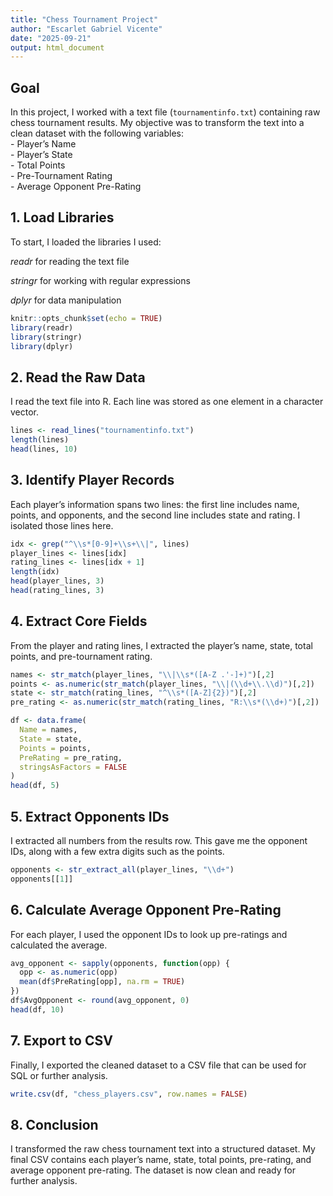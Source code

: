 ---
title: "Chess Tournament Project"
author: "Escarlet Gabriel Vicente"
date: "2025-09-21"
output: html_document
---

## Goal
In this project, I worked with a text file (`tournamentinfo.txt`) containing raw chess tournament results.
My objective was to transform the text into a clean dataset with the following variables:  
- Player’s Name  
- Player’s State  
- Total Points  
- Pre-Tournament Rating  
- Average Opponent Pre-Rating

## 1. Load Libraries
To start, I loaded the libraries I used:

*readr* for reading the text file

*stringr* for working with regular expressions

*dplyr* for data manipulation
```{r setup, include=FALSE}
knitr::opts_chunk$set(echo = TRUE)
library(readr)
library(stringr)
library(dplyr)
```

## 2. Read the Raw Data
I read the text file into R. Each line was stored as one element in a character vector.
```{r loading_data}
lines <- read_lines("tournamentinfo.txt")
length(lines) 
head(lines, 10)
```

## 3. Identify Player Records
Each player’s information spans two lines: the first line includes name, points, and opponents, and the second line includes state and rating. I isolated those lines here.
```{r filter}
idx <- grep("^\\s*[0-9]+\\s+\\|", lines)
player_lines <- lines[idx]
rating_lines <- lines[idx + 1]
length(idx) 
head(player_lines, 3)
head(rating_lines, 3)
```

## 4. Extract Core Fields 
From the player and rating lines, I extracted the player’s name, state, total points, and pre-tournament rating.
```{r extracting_core_fields}
names <- str_match(player_lines, "\\|\\s*([A-Z .'-]+)")[,2]
points <- as.numeric(str_match(player_lines, "\\|(\\d+\\.\\d)")[,2])
state <- str_match(rating_lines, "^\\s*([A-Z]{2})")[,2]
pre_rating <- as.numeric(str_match(rating_lines, "R:\\s*(\\d+)")[,2])

df <- data.frame(
  Name = names,
  State = state,
  Points = points,
  PreRating = pre_rating,
  stringsAsFactors = FALSE
)
head(df, 5)
```

## 5. Extract Opponents IDs
I extracted all numbers from the results row. This gave me the opponent IDs, along with a few extra digits such as the points.
```{r extracting_opponents}
opponents <- str_extract_all(player_lines, "\\d+")
opponents[[1]]
```

## 6. Calculate Average Opponent Pre-Rating
For each player, I used the opponent IDs to look up pre-ratings and calculated the average.
```{r avg_opponent_rating}
avg_opponent <- sapply(opponents, function(opp) {
  opp <- as.numeric(opp)
  mean(df$PreRating[opp], na.rm = TRUE)
})
df$AvgOpponent <- round(avg_opponent, 0)
head(df, 10)
```

## 7. Export to CSV
Finally, I exported the cleaned dataset to a CSV file that can be used for SQL or further analysis.
```{r export_data}
write.csv(df, "chess_players.csv", row.names = FALSE)
```

## 8. Conclusion
I transformed the raw chess tournament text into a structured dataset. My final CSV contains each player’s name, state, total points, pre-rating, and average opponent pre-rating. The dataset is now clean and ready for further analysis.